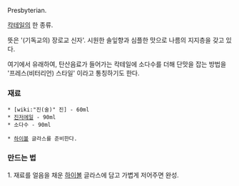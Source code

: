 Presbyterian.

[[칵테일]]의 한 종류.

뜻은 '(기독교의) 장로교 신자'. 시원한 솔잎향과 심플한 맛으로 나름의 지지층을 갖고 있다.

여기에서 유래하여, 탄산음료가 들어가는 칵테일에 소다수를 더해 단맛을 잡는 방법을 '프레스(비터리언) 스타일' 이라고 통칭하기도 한다.

=== 재료 ===
 * [wiki:"진(술)" 진] - 60ml
 * [[진저에일]] - 90ml
 * 소다수 - 90ml

 * [[하이볼]] 글라스를 준비한다.

=== 만드는 법 ===
1. 재료를 얼음을 채운 [[하이볼]] 글라스에 담고 가볍게 저어주면 완성.
